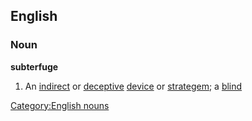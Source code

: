 ==English==
===Noun===
{{wikipedia}}
'''subterfuge'''
#An [[indirect]] or [[deceptive]] [[device]] or [[strategem]]; a [[blind]]
[[Category:English nouns]]